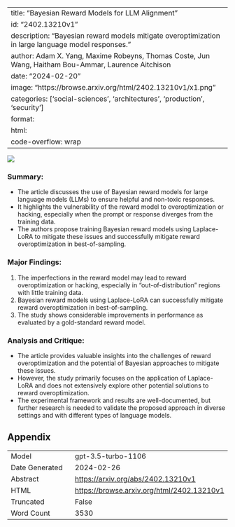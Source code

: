 
---
title: "Bayesian Reward Models for LLM Alignment"
id: "2402.13210v1"
description: "Bayesian reward models mitigate overoptimization in large language model responses."
author: Adam X. Yang, Maxime Robeyns, Thomas Coste, Jun Wang, Haitham Bou-Ammar, Laurence Aitchison
date: "2024-02-20"
image: "https://browse.arxiv.org/html/2402.13210v1/x1.png"
categories: ['social-sciences', 'architectures', 'production', 'security']
format:
  html:
    code-overflow: wrap
---

![](https://browse.arxiv.org/html/2402.13210v1/x1.png)

### **Summary:**
- The article discusses the use of Bayesian reward models for large language models (LLMs) to ensure helpful and non-toxic responses.
- It highlights the vulnerability of the reward model to overoptimization or hacking, especially when the prompt or response diverges from the training data.
- The authors propose training Bayesian reward models using Laplace-LoRA to mitigate these issues and successfully mitigate reward overoptimization in best-of-sampling.

### Major Findings:
1. The imperfections in the reward model may lead to reward overoptimization or hacking, especially in "out-of-distribution" regions with little training data.
2. Bayesian reward models using Laplace-LoRA can successfully mitigate reward overoptimization in best-of-sampling.
3. The study shows considerable improvements in performance as evaluated by a gold-standard reward model.

### Analysis and Critique:
- The article provides valuable insights into the challenges of reward overoptimization and the potential of Bayesian approaches to mitigate these issues.
- However, the study primarily focuses on the application of Laplace-LoRA and does not extensively explore other potential solutions to reward overoptimization.
- The experimental framework and results are well-documented, but further research is needed to validate the proposed approach in diverse settings and with different types of language models.

## Appendix

|          |          |
|----------|----------|
| Model     | gpt-3.5-turbo-1106       |
| Date Generated     | 2024-02-26       |
| Abstract | [https://arxiv.org/abs/2402.13210v1](https://arxiv.org/abs/2402.13210v1)        |
| HTML     | [https://browse.arxiv.org/html/2402.13210v1](https://browse.arxiv.org/html/2402.13210v1)       |
| Truncated       | False       |
| Word Count       | 3530       |